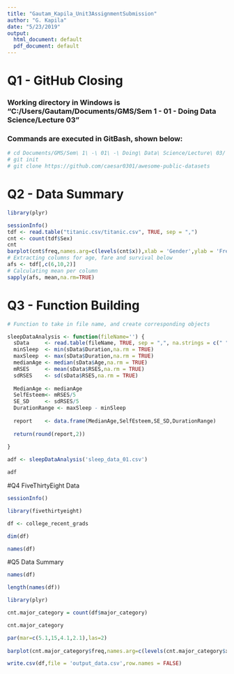 ---
title: "Gautam_Kapila_Unit3AssignmentSubmission"
author: "G. Kapila"
date: "5/23/2019"
output: 
  html_document: default
  pdf_document: default
---

# Q1 - GitHub Closing 

### Working directory in Windows is "C:/Users/Gautam/Documents/GMS/Sem 1 - 01 - Doing Data Science/Lecture 03"
### Commands are executed in GitBash, shown below:

```{r cloning, echo=TRUE}
# cd Documents/GMS/Sem\ 1\ -\ 01\ -\ Doing\ Data\ Science/Lecture\ 03/
# git init
# git clone https://github.com/caesar0301/awesome-public-datasets

```

# Q2 - Data Summary

```{r dataSummary, echo=TRUE}
library(plyr)

sessionInfo()
tdf <- read.table("titanic.csv/titanic.csv", TRUE, sep = ",")
cnt <- count(tdf$Sex)
cnt
barplot(cnt$freq,names.arg=c(levels(cnt$x)),xlab = 'Gender',ylab = 'Frequency',main = 'Frequency of Males and Females aboard Titanic')
# Extracting columns for age, fare and survival below
afs <- tdf[,c(6,10,2)]
# Calculating mean per column
sapply(afs, mean,na.rm=TRUE)
```

# Q3 - Function Building

```{r functionBuilding, echo=TRUE}
# Function to take in file name, and create corresponding objects

sleepDataAnalysis <- function(fileName='') {
  sData     <- read.table(fileName, TRUE, sep = ",", na.strings = c(" ","NA"))
  minSleep  <- min(sData$Duration,na.rm = TRUE)
  maxSleep  <- max(sData$Duration,na.rm = TRUE)
  medianAge <- median(sData$Age,na.rm = TRUE)
  mRSES     <- mean(sData$RSES,na.rm = TRUE)
  sdRSES    <- sd(sData$RSES,na.rm = TRUE)
  
  MedianAge <- medianAge
  SelfEsteem<- mRSES/5
  SE_SD     <- sdRSES/5
  DurationRange <- maxSleep - minSleep
  
  report    <- data.frame(MedianAge,SelfEsteem,SE_SD,DurationRange)
  
  return(round(report,2))
  
}

adf <- sleepDataAnalysis('sleep_data_01.csv')

adf

```

#Q4 FiveThirtyEight Data

```{r fivethirtyeightData, echo=TRUE}

sessionInfo()

library(fivethirtyeight)

df <- college_recent_grads

dim(df)

names(df)


```


#Q5 Data Summary

```{r dataSummary2, echo=TRUE}
names(df)

length(names(df))

library(plyr)

cnt.major_category = count(df$major_category)

cnt.major_category

par(mar=c(5.1,15,4.1,2.1),las=2)
    
barplot(cnt.major_category$freq,names.arg=c(levels(cnt.major_category$x)),xlab = 'Frequency',main = 'Distribution of College Major in New Graduates',horiz = TRUE, col = 'blue')

write.csv(df,file = 'output_data.csv',row.names = FALSE)

```